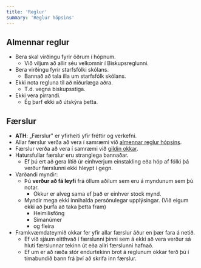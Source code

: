 ```yaml
---
title: 'Reglur'
summary: 'Reglur hópsins'
---
```


## Almennar reglur

- Bera skal virðingu fyrir öðrum í hópnum.
  - Við viljum að allir séu velkomnir í Biskupsreglunni.
- Bera virðingu fyrir starfsfólki skólans.
  - Bannað að tala illa um starfsfólk skólans.
- Ekki nota regluna til að niðurlæga aðra.
  - T.d. vegna biskupsstiga.
- Ekki vera pirrandi.
  - Ég þarf ekki að útskýra þetta.

## Færslur

- **ATH**: „Færslur" er yfirheiti yfir fréttir og verkefni.
- Allar færslur verða að vera í samræmi
  við [almennar reglur hópsins](#almennar-reglur).
- Færslur verða að vera í samræmi við [gildin okkar](/hopurinn#gildin-okkar).
- Hatursfullar færslur eru stranglega bannaðar.
  - Ef þú ert að gera lítið úr einhverjum einstakling eða hóp af fólki
    þá verður færslunni ekki hleypt í gegn.
- Varðandi myndir:
  - Þú **verður að fá leyfi** frá öllum aðilum sem
    eru á myndunum sem þú notar.
    - Okkur er alveg sama ef
      það er einhver stock mynd.
  - Myndir mega ekki innihalda persónulegar upplýsingar.
    (Við eigum ekki að þurfa að taka þetta fram)
    - Heimilisföng
    - Símanúmer
    - og fleira
- Framkvæmdateymið okkar fer yfir allar færslur áður en þær fara á netið.
  - Ef við sjáum eitthvað í færslunni þinni sem á ekki að
    vera verður sá hluti færslunnar tekinn út eða allri færslunni hafnað.
  - Ef um er að ræða stór endurtekinn brot á reglunum okkar ferð þú
    í tímabundið bann frá því að skrifa inn færslur.
